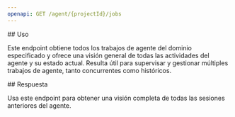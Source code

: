 ```yaml
---
openapi: GET /agent/{projectId}/jobs
---
```


<div id="usage">
  ## Uso
</div>

Este endpoint obtiene todos los trabajos de agente del dominio especificado y ofrece una visión general de todas las actividades del agente y su estado actual. Resulta útil para supervisar y gestionar múltiples trabajos de agente, tanto concurrentes como históricos.

<div id="response">
  ## Respuesta
</div>

Usa este endpoint para obtener una visión completa de todas las sesiones anteriores del agente.
